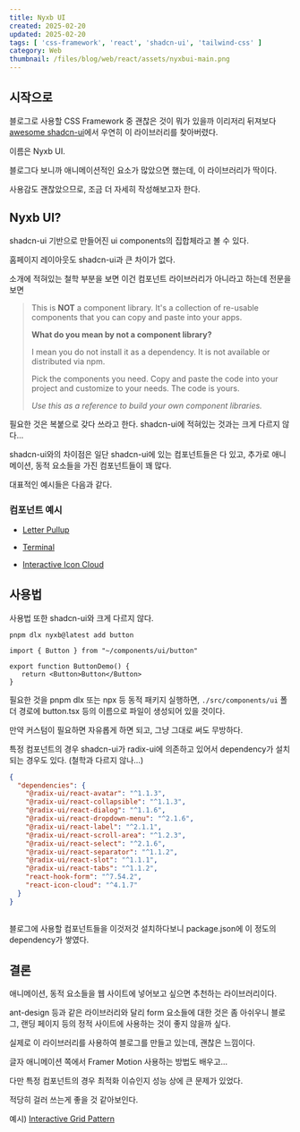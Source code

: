 ```yaml
---  
title: Nyxb UI  
created: 2025-02-20  
updated: 2025-02-20  
tags: [ 'css-framework', 'react', 'shadcn-ui', 'tailwind-css' ]  
category: Web  
thumbnail: /files/blog/web/react/assets/nyxbui-main.png  
---  
```

  
  
  
  
<ImageLoader src="/files/blog/web/react/assets/nyxbui-main.png" alt="nyxbui-main" />  
  
## 시작으로  
  
블로그로 사용할 CSS Framework 중 괜찮은 것이 뭐가 있을까 이리저리 뒤져보다 [awesome shadcn-ui](!https://github.com/bytefer/awesome-shadcn-ui)에서 우연히 이 라이브러리를 찾아버렸다.  
  
이름은 Nyxb UI.  
  
블로그다 보니까 애니메이션적인 요소가 많았으면 했는데, 이 라이브러리가 딱이다.  
  
사용감도 괜찮았으므로, 조금 더 자세히 작성해보고자 한다.  
  
  
  
## Nyxb UI?  
  
shadcn-ui 기반으로 만들어진 ui components의 집합체라고 볼 수 있다.  
  
홈페이지 레이아웃도 shadcn-ui과 큰 차이가 없다.  
  
소개에 적혀있는 철학 부분을 보면 이건 컴포넌트 라이브러리가 아니라고 하는데 전문을 보면  
  
> This is **NOT** a component library. It's a collection of re-usable components that you can copy and paste into your apps.  
>  
> **What do you mean by not a component library?**  
>  
> I mean you do not install it as a dependency. It is not available or distributed via npm.  
>  
> Pick the components you need. Copy and paste the code into your project and customize to your needs. The code is yours.  
>  
> *Use this as a reference to build your own component libraries.*  
  
필요한 것은 복붙으로 갖다 쓰라고 한다. shadcn-ui에 적혀있는 것과는 크게 다르지 않다...  
  
shadcn-ui와의 차이점은 일단 shadcn-ui에 있는 컴포넌트들은 다 있고, 추가로 애니메이션, 동적 요소들을 가진 컴포넌트들이 꽤 많다.  
  
대표적인 예시들은 다음과 같다.  
  
### 컴포넌트 예시  
  
- [Letter Pullup](!https://nyxbui.design/docs/components/letter-pullup)  
  
  <ImageLoader src="/files/blog/web/react/assets/nyxbui-letter-pull-up.gif" alt="CleanShot 2025-02-20 at 04.03.07" />  
  
- [Terminal](!https://nyxbui.design/docs/components/terminal)  
  
<ImageLoader src="/files/blog/web/react/assets/nyxbui-terminal.gif" alt="CleanShot 2025-02-20 at 04.02.04" />  
  
- [Interactive Icon Cloud](!https://nyxbui.design/docs/components/icon-cloud)  
  <ImageLoader src="/files/blog/web/react/assets/nyxbui-iconcloud.gif" alt="CleanShot 2025-02-20 at 03.58.17" />  
  
## 사용법  
  
사용법 또한 shadcn-ui와 크게 다르지 않다.  
  
```shell title="terminal"  
pnpm dlx nyxb@latest add button  
```  
  
```tsx title="ButtonDemo.tsx"  
import { Button } from "~/components/ui/button"  
  
export function ButtonDemo() {  
   return <Button>Button</Button>  
}  
```  
  
필요한 것을 pnpm dlx 또는 npx 등 동적 패키지 실행하면, `./src/components/ui` 폴더 경로에 button.tsx 등의 이름으로 파일이 생성되어 있을 것이다.  
  
만약 커스텀이 필요하면 자유롭게 하면 되고, 그냥 그대로 써도 무방하다.  
  
특정 컴포넌트의 경우 shadcn-ui가 radix-ui에 의존하고 있어서 dependency가 설치되는 경우도 있다.  (철학과 다르지 않나...)  
  
```json title="packge.json"  
{  
  "dependencies": {  
    "@radix-ui/react-avatar": "^1.1.3",  
    "@radix-ui/react-collapsible": "^1.1.3",  
    "@radix-ui/react-dialog": "^1.1.6",  
    "@radix-ui/react-dropdown-menu": "^2.1.6",  
    "@radix-ui/react-label": "^2.1.1",  
    "@radix-ui/react-scroll-area": "^1.2.3",  
    "@radix-ui/react-select": "^2.1.6",  
    "@radix-ui/react-separator": "^1.1.2",  
    "@radix-ui/react-slot": "^1.1.1",  
    "@radix-ui/react-tabs": "^1.1.2",  
    "react-hook-form": "^7.54.2",  
    "react-icon-cloud": "^4.1.7"  
  }  
}  
  
```  
  
블로그에 사용할 컴포넌트들을 이것저것 설치하다보니 package.json에 이 정도의 dependency가 쌓였다.  
  
## 결론  
  
애니메이션, 동적 요소들을 웹 사이트에 넣어보고 싶으면 추천하는 라이브러리이다.  
  
ant-design 등과 같은 라이브러리와 달리 form 요소들에 대한 것은 좀 아쉬우니 블로그, 랜딩 페이지 등의 정적 사이트에 사용하는 것이 좋지 않을까 싶다.  
  
실제로 이 라이브러리를 사용하여 블로그를 만들고 있는데, 괜찮은 느낌이다.  
  
글자 애니메이션 쪽에서 Framer Motion 사용하는 방법도 배우고...  
  
다만 특정 컴포넌트의 경우 최적화 이슈인지 성능 상에 큰 문제가 있었다.  
  
적당히 걸러 쓰는게 좋을 것 같아보인다.  
  
예시) [Interactive Grid Pattern](!https://nyxbui.design/docs/components/interactive-grid-pattern)  
  
